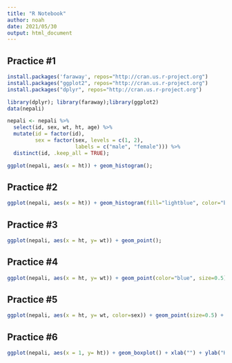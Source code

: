 ```yaml
---
title: "R Notebook"
author: noah
date: 2021/05/30
output: html_document
---
```


## Practice #1
```r
install.packages('faraway', repos="http://cran.us.r-project.org")
install.packages("ggplot2", repos="http://cran.us.r-project.org")
install.packages("dplyr", repos="http://cran.us.r-project.org")

library(dplyr); library(faraway);library(ggplot2)
data(nepali)

nepali <- nepali %>%
  select(id, sex, wt, ht, age) %>%
  mutate(id = factor(id),
         sex = factor(sex, levels = c(1, 2),
                      labels = c("male", "female"))) %>%
  distinct(id, .keep_all = TRUE);

ggplot(nepali, aes(x = ht)) + geom_histogram();
```

## Practice #2
```r
ggplot(nepali, aes(x = ht)) + geom_histogram(fill="lightblue", color="black")+ ggtitle("Height of children") + xlab("Height(cm)")+xlim(c(0,120));
```

## Practice #3
```r
ggplot(nepali, aes(x = ht, y= wt)) + geom_point();
```

## Practice #4
```r
ggplot(nepali, aes(x = ht, y= wt)) + geom_point(color="blue", size=0.5) + ggtitle("Weight versus Heigth") + xlab("Height(cm)")+ylab("Weight(kg)");
```

## Practice #5
```r
ggplot(nepali, aes(x = ht, y= wt, color=sex)) + geom_point(size=0.5) + ggtitle("Weight versus Heigth") + xlab("Height(cm)")+ylab("Weight(kg)");
```

## Practice #6
```r
ggplot(nepali, aes(x = 1, y= ht)) + geom_boxplot() + xlab("") + ylab("Height(cm)");
```